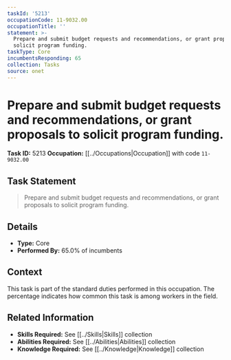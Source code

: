```yaml
---
taskId: '5213'
occupationCode: 11-9032.00
occupationTitle: ''
statement: >-
  Prepare and submit budget requests and recommendations, or grant proposals to
  solicit program funding.
taskType: Core
incumbentsResponding: 65
collection: Tasks
source: onet
---
```

# Prepare and submit budget requests and recommendations, or grant proposals to solicit program funding.

**Task ID:** 5213
**Occupation:** [[../Occupations|Occupation]] with code `11-9032.00`

## Task Statement

> Prepare and submit budget requests and recommendations, or grant proposals to solicit program funding.

## Details

- **Type:** Core
- **Performed By:** 65.0% of incumbents

## Context

This task is part of the standard duties performed in this occupation. The percentage indicates how common this task is among workers in the field.

## Related Information

- **Skills Required:** See [[../Skills|Skills]] collection
- **Abilities Required:** See [[../Abilities|Abilities]] collection
- **Knowledge Required:** See [[../Knowledge|Knowledge]] collection
